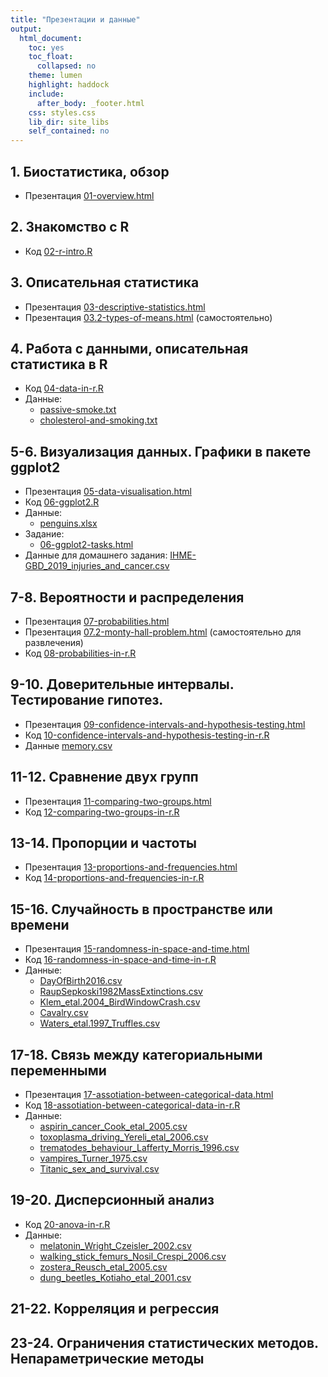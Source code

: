 ```yaml
---
title: "Презентации и данные"
output:
  html_document:
    toc: yes
    toc_float:
      collapsed: no
    theme: lumen
    highlight: haddock
    include:
      after_body: _footer.html
    css: styles.css
    lib_dir: site_libs
    self_contained: no
---
```


## 1. Биостатистика, обзор

- Презентация [01-overview.html](01-overview.html)

## 2. Знакомство с R

- Код [02-r-intro.R](02-r-intro.R)

## 3. Описательная статистика

- Презентация [03-descriptive-statistics.html](03-descriptive-statistics.html)
- Презентация [03.2-types-of-means.html](03.2-types-of-means.html)  (самостоятельно)

## 4. Работа с данными, описательная статистика в R

- Код [04-data-in-r.R](04-data-in-r.R)
- Данные:
    - [passive-smoke.txt](data/passive-smoke.txt)
    - [cholesterol-and-smoking.txt](data/cholesterol-and-smoking.txt)

## 5-6. Визуализация данных. Графики в пакете ggplot2

- Презентация [05-data-visualisation.html](05-data-visualisation.html)
- Код [06-ggplot2.R](06-ggplot2.R)
- Данные:
    - [penguins.xlsx](data/penguins.xlsx)
- Задание:
    - [06-ggplot2-tasks.html](06-ggplot2-tasks.html)
    
- Данные для домашнего задания: [IHME-GBD_2019_injuries_and_cancer.csv](data/IHME-GBD_2019_injuries_and_cancer.csv)


## 7-8. Вероятности и распределения

- Презентация [07-probabilities.html](07-probabilities.html)
- Презентация [07.2-monty-hall-problem.html](07.2-monty-hall-problem.html) (самостоятельно для развлечения)
- Код [08-probabilities-in-r.R](08-probabilities-in-r.R)

## 9-10. Доверительные интервалы. Тестирование гипотез.

- Презентация [09-confidence-intervals-and-hypothesis-testing.html](09-confidence-intervals-and-hypothesis-testing.html)
- Код [10-confidence-intervals-and-hypothesis-testing-in-r.R](10-confidence-intervals-and-hypothesis-testing-in-r.R)
- Данные [memory.csv](data/memory.csv)

## 11-12. Cравнение двух групп

- Презентация [11-comparing-two-groups.html](11-comparing-two-groups.html)
- Код [12-comparing-two-groups-in-r.R](12-comparing-two-groups-in-r.R)


## 13-14. Пропорции и частоты

- Презентация [13-proportions-and-frequencies.html](13-proportions-and-frequencies.html)
- Код [14-proportions-and-frequencies-in-r.R](14-proportions-and-frequencies-in-r.R)

## 15-16. Случайность в пространстве или времени

- Презентация [15-randomness-in-space-and-time.html](15-randomness-in-space-and-time.html)
- Код [16-randomness-in-space-and-time-in-r.R](16-randomness-in-space-and-time-in-r.R)
- Данные:
  - [DayOfBirth2016.csv](data/DayOfBirth2016.csv)
  - [RaupSepkoski1982MassExtinctions.csv](data/RaupSepkoski1982MassExtinctions.csv)
  - [Klem_etal.2004_BirdWindowCrash.csv](data/Klem_etal.2004_BirdWindowCrash.csv)
  - [Cavalry.csv](data/Cavalry.csv)
  - [Waters_etal.1997_Truffles.csv](data/Waters_etal.1997_Truffles.csv)

## 17-18. Связь между категориальными переменными

- Презентация [17-assotiation-between-categorical-data.html](17-assotiation-between-categorical-data.html)
- Код [18-assotiation-between-categorical-data-in-r.R](18-assotiation-between-categorical-data-in-r.R)
- Данные:
  - [aspirin_cancer_Cook_etal_2005.csv](data/aspirin_cancer_Cook_etal_2005.csv)
  - [toxoplasma_driving_Yereli_etal_2006.csv](data/toxoplasma_driving_Yereli_etal_2006.csv)
  - [trematodes_behaviour_Lafferty_Morris_1996.csv](data/trematodes_behaviour_Lafferty_Morris_1996.csv)
  - [vampires_Turner_1975.csv](data/vampires_Turner_1975.csv)
  - [Titanic_sex_and_survival.csv](data/Titanic_sex_and_survival.csv)


## 19-20. Дисперсионный анализ

<!-- - Презентация [19-anova.html](19-anova.html) -->
- Код [20-anova-in-r.R](20-anova-in-r.R)
- Данные:
  - [melatonin_Wright_Czeisler_2002.csv](data/melatonin_Wright_Czeisler_2002.csv)
  - [walking_stick_femurs_Nosil_Crespi_2006.csv](data/walking_stick_femurs_Nosil_Crespi_2006.csv)
  - [zostera_Reusch_etal_2005.csv](data/zostera_Reusch_etal_2005.csv)
  - [dung_beetles_Kotiaho_etal_2001.csv](data/dung_beetles_Kotiaho_etal_2001.csv)

## 21-22. Корреляция и регрессия

<!-- - Презентация [21-correlation-and-regression.html](21-correlation-and-regression.html) -->
<!-- - Код [22-correlation-and-regression-in-r.R](22-correlation-and-regression-in-r.R) -->

## 23-24. Ограничения статистических методов. Непараметрические методы

<!-- - Презентация [23-assumptions-and-nonparametrics.html](23-assumptions-and-nonparametrics.html) -->
<!-- - Код [24-assumptions-and-nonparametrics-in-r.R](24-assumptions-and-nonparametrics-in-r.R) -->
